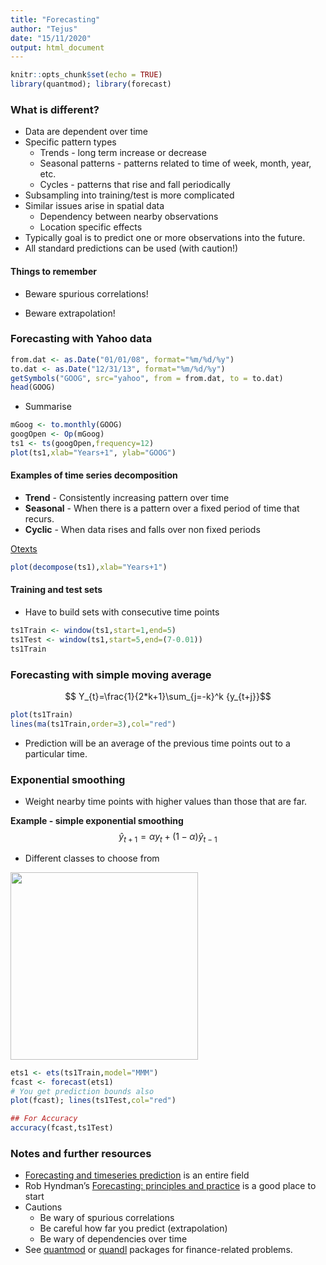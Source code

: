 ```yaml
---
title: "Forecasting"
author: "Tejus"
date: "15/11/2020"
output: html_document
---
```


```r
knitr::opts_chunk$set(echo = TRUE)
library(quantmod); library(forecast)
```

### What is different?

* Data are dependent over time
* Specific pattern types
  * Trends - long term increase or decrease
  * Seasonal patterns - patterns related to time of week, month, year, etc.
  * Cycles - patterns that rise and fall periodically
* Subsampling into training/test is more complicated
* Similar issues arise in spatial data 
  * Dependency between nearby observations
  * Location specific effects
* Typically goal is to predict one or more observations into the future. 
* All standard predictions can be used (with caution!)

#### Things to remember

* Beware spurious correlations!

* Beware extrapolation!


### Forecasting with Yahoo data

```r

from.dat <- as.Date("01/01/08", format="%m/%d/%y")
to.dat <- as.Date("12/31/13", format="%m/%d/%y")
getSymbols("GOOG", src="yahoo", from = from.dat, to = to.dat)
head(GOOG)
```

* Summarise 

```r
mGoog <- to.monthly(GOOG)
googOpen <- Op(mGoog)
ts1 <- ts(googOpen,frequency=12)
plot(ts1,xlab="Years+1", ylab="GOOG")

```

#### Examples of time series decomposition

* __Trend__  - Consistently increasing pattern over time 
* __Seasonal__ -  When there is a pattern over a fixed period of time that recurs.
* __Cyclic__ -  When data rises and falls over non fixed periods

[Otexts](https://www.otexts.org/fpp/6/1)


```r
plot(decompose(ts1),xlab="Years+1")
```

#### Training and test sets

* Have to build sets with consecutive time points

```r
ts1Train <- window(ts1,start=1,end=5)
ts1Test <- window(ts1,start=5,end=(7-0.01))
ts1Train
```

### Forecasting with simple moving average

$$ Y_{t}=\frac{1}{2*k+1}\sum_{j=-k}^k {y_{t+j}}$$

```r
plot(ts1Train)
lines(ma(ts1Train,order=3),col="red")
```

* Prediction will be an average of the previous time points out to a particular time.

### Exponential smoothing

* Weight nearby time points with higher values than those that are far.

__Example - simple exponential smoothing__
$$\hat{y}_{t+1} = \alpha y_t + (1-\alpha)\hat{y}_{t-1}$$

* Different classes to choose from

<img class=center src=./Assets/expsmooth.png height=300>

```r
ets1 <- ets(ts1Train,model="MMM")
fcast <- forecast(ets1)
# You get prediction bounds also
plot(fcast); lines(ts1Test,col="red")

## For Accuracy 
accuracy(fcast,ts1Test)

```


### Notes and further resources

* [Forecasting and timeseries prediction](http://en.wikipedia.org/wiki/Forecasting) is an entire field
* Rob Hyndman's [Forecasting: principles and practice](https://www.otexts.org/fpp/) is a good place to start
* Cautions
  * Be wary of spurious correlations
  * Be careful how far you predict (extrapolation)
  * Be wary of dependencies over time
* See [quantmod](http://cran.r-project.org/web/packages/quantmod/quantmod.pdf) or [quandl](http://www.quandl.com/help/packages/r) packages for finance-related problems.


